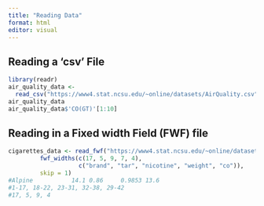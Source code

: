 ```yaml
---
title: "Reading Data"
format: html
editor: visual
---
```


## Reading a 'csv' File

```r
library(readr)
air_quality_data <-
  read_csv("https://www4.stat.ncsu.edu/~online/datasets/AirQuality.csv")
air_quality_data
air_quality_data$'CO(GT)'[1:10]
```

## Reading in a Fixed width Field (FWF) file

```r
cigarettes_data <- read_fwf("https://www4.stat.ncsu.edu/~online/datasets/cigarettes.txt",
         fwf_widths(c(17, 5, 9, 7, 4),
                    c("brand", "tar", "nicotine", "weight", "co")),
         skip = 1)
#Alpine           14.1 0.86     0.9853 13.6
#1-17, 18-22, 23-31, 32-38, 29-42
#17, 5, 9, 4

```


